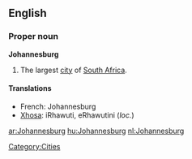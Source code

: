 ==English==

===Proper noun===
{{wikipedia}}
'''Johannesburg'''

# The largest [[city]] of [[South Africa]].

====Translations====

* French: Johannesburg
* [[Xhosa]]: iRhawuti, eRhawutini (''loc.'')

[[Category:Cities]]

[[ar:Johannesburg]]
[[hu:Johannesburg]]
[[nl:Johannesburg]]